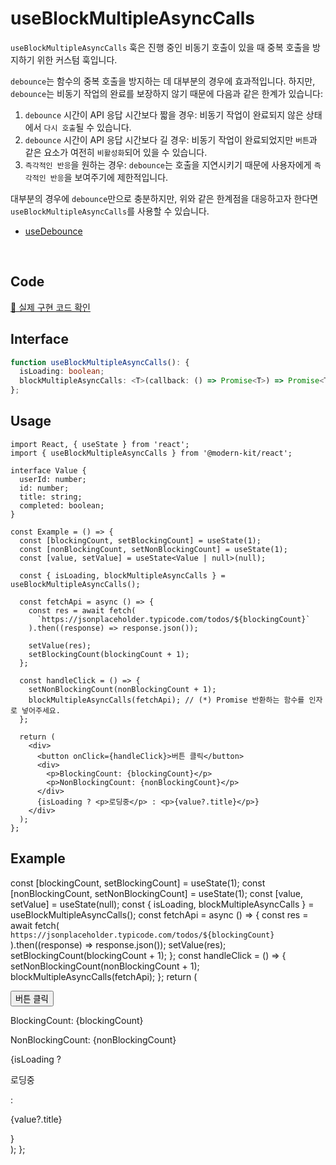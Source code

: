 
# useBlockMultipleAsyncCalls

`useBlockMultipleAsyncCalls` 훅은 진행 중인 비동기 호출이 있을 때 중복 호출을 방지하기 위한 커스텀 훅입니다.

`debounce`는 함수의 중복 호출을 방지하는 데 대부분의 경우에 효과적입니다.
하지만, `debounce`는 비동기 작업의 완료를 보장하지 않기 때문에 다음과 같은 한계가 있습니다:

1. `debounce` 시간이 API 응답 시간보다 짧을 경우: 비동기 작업이 완료되지 않은 상태에서 `다시 호출`될 수 있습니다.
2. `debounce` 시간이 API 응답 시간보다 길 경우: 비동기 작업이 완료되었지만 `버튼`과 같은 요소가 여전히 `비활성화`되어 있을 수 있습니다.
3. `즉각적인 반응`을 원하는 경우: `debounce`는 호출을 지연시키기 때문에 사용자에게 `즉각적인 반응`을 보여주기에 제한적입니다.

대부분의 경우에 `debounce`만으로 충분하지만, 위와 같은 한계점을 대응하고자 한다면 `useBlockMultipleAsyncCalls`를 사용할 수 있습니다.

- [useDebounce](https://github.com/modern-agile-team/modern-kit/blob/main/packages/react/src/hooks/useDebounce/index.ts)

<br />

## Code
[🔗 실제 구현 코드 확인](https://github.com/modern-agile-team/modern-kit/blob/main/packages/react/src/hooks/useBlockMultipleAsyncCalls/index.ts)

## Interface
```ts title="typescript"
function useBlockMultipleAsyncCalls(): {
  isLoading: boolean;
  blockMultipleAsyncCalls: <T>(callback: () => Promise<T>) => Promise<T | undefined>;
};
```

## Usage

```tsx title="typescript"
import React, { useState } from 'react';
import { useBlockMultipleAsyncCalls } from '@modern-kit/react';

interface Value {
  userId: number;
  id: number;
  title: string;
  completed: boolean;
}

const Example = () => {
  const [blockingCount, setBlockingCount] = useState(1);
  const [nonBlockingCount, setNonBlockingCount] = useState(1);
  const [value, setValue] = useState<Value | null>(null);

  const { isLoading, blockMultipleAsyncCalls } = useBlockMultipleAsyncCalls();

  const fetchApi = async () => {
    const res = await fetch(
      `https://jsonplaceholder.typicode.com/todos/${blockingCount}`
    ).then((response) => response.json());

    setValue(res);
    setBlockingCount(blockingCount + 1);
  };

  const handleClick = () => {
    setNonBlockingCount(nonBlockingCount + 1);
    blockMultipleAsyncCalls(fetchApi); // (*) Promise 반환하는 함수를 인자로 넣어주세요.
  };

  return (
    <div>
      <button onClick={handleClick}>버튼 클릭</button>
      <div>
        <p>BlockingCount: {blockingCount}</p>
        <p>NonBlockingCount: {nonBlockingCount}</p>
      </div>
      {isLoading ? <p>로딩중</p> : <p>{value?.title}</p>}
    </div>
  );
};
```

## Example

  const [blockingCount, setBlockingCount] = useState(1);
  const [nonBlockingCount, setNonBlockingCount] = useState(1);
  const [value, setValue] = useState(null);
  const { isLoading, blockMultipleAsyncCalls } = useBlockMultipleAsyncCalls();
  const fetchApi = async () => {
    const res = await fetch(
      `https://jsonplaceholder.typicode.com/todos/${blockingCount}`
    ).then((response) => response.json());
    setValue(res);
    setBlockingCount(blockingCount + 1);
  };
  const handleClick = () => {
    setNonBlockingCount(nonBlockingCount + 1);
    blockMultipleAsyncCalls(fetchApi);
  };
  return (
    <div>
      <button onClick={handleClick}>버튼 클릭</button>
      <div>
        <p>BlockingCount: {blockingCount}</p>
        <p>NonBlockingCount: {nonBlockingCount}</p>
      </div>
      {isLoading ? <p>로딩중</p> : <p>{value?.title}</p>}
    </div>
  );
};

<Example />